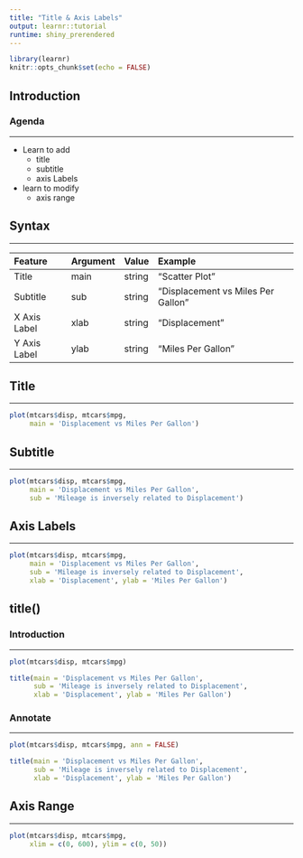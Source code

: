 ```yaml
---
title: "Title & Axis Labels"
output: learnr::tutorial
runtime: shiny_prerendered
---
```


```r
library(learnr)
knitr::opts_chunk$set(echo = FALSE)
```

## Introduction

### Agenda

<hr>

- Learn to add
    - title
    - subtitle
    - axis Labels

- learn to modify
    - axis range

## Syntax

<hr>

|Feature|Argument|Value|Example|
|:-------|:--------|:-----|:-------|
|Title  |main    |string|"Scatter Plot"|
|Subtitle  |sub    |string|"Displacement vs Miles Per Gallon"|
|X Axis Label  |xlab    |string|"Displacement"|
|Y Axis Label  |ylab    |string|"Miles Per Gallon"|


## Title

<hr>

```r
plot(mtcars$disp, mtcars$mpg, 
     main = 'Displacement vs Miles Per Gallon')
```

## Subtitle

<hr>

```r
plot(mtcars$disp, mtcars$mpg, 
     main = 'Displacement vs Miles Per Gallon',
     sub = 'Mileage is inversely related to Displacement')
```

## Axis Labels

<hr>

```r
plot(mtcars$disp, mtcars$mpg, 
     main = 'Displacement vs Miles Per Gallon',
     sub = 'Mileage is inversely related to Displacement',
     xlab = 'Displacement', ylab = 'Miles Per Gallon')
```

## title()

### Introduction

<hr>

```r
plot(mtcars$disp, mtcars$mpg) 

title(main = 'Displacement vs Miles Per Gallon',
      sub = 'Mileage is inversely related to Displacement',
      xlab = 'Displacement', ylab = 'Miles Per Gallon')
```

### Annotate

<hr>

```r
plot(mtcars$disp, mtcars$mpg, ann = FALSE) 

title(main = 'Displacement vs Miles Per Gallon',
      sub = 'Mileage is inversely related to Displacement',
      xlab = 'Displacement', ylab = 'Miles Per Gallon')
```

## Axis Range

<hr>

```r
plot(mtcars$disp, mtcars$mpg, 
     xlim = c(0, 600), ylim = c(0, 50))
```
